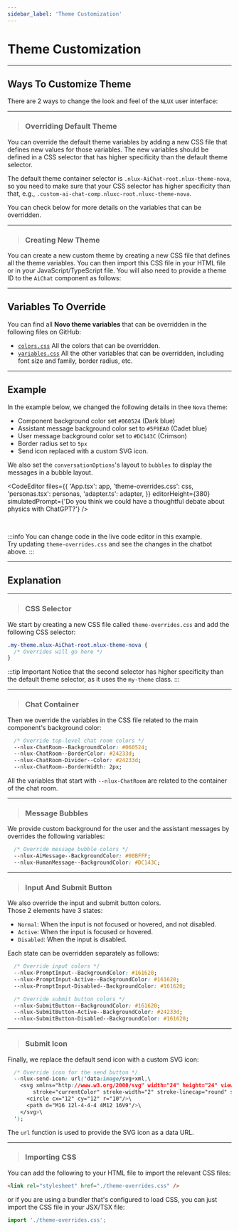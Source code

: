 ```yaml
---
sidebar_label: 'Theme Customization'
---
```





# Theme Customization

---

## Ways To Customize Theme

There are 2 ways to change the look and feel of the `NLUX` user interface:

---

> ### Overriding Default Theme

You can override the default theme variables by adding a new CSS file that defines new values for those variables.
The new variables should be defined in a CSS selector that has higher specificity than the default theme selector.

The default theme container selector is `.nlux-AiChat-root.nlux-theme-nova`, so you need to make sure that your CSS
selector has higher specificity than that, e.g., `.custom-ai-chat-comp.nluxc-root.nluxc-theme-nova`.

You can check below for more details on the variables that can be overridden.

---

> ### Creating New Theme

You can create a new custom theme by creating a new CSS file that defines all the theme variables. You can then import
this CSS file in your HTML file or in your JavaScript/TypeScript file. You will also need to provide a theme ID to the
`AiChat` component as follows:

<PlatformSelector reactJs={ThemeIdReactJs} javascript={ThemeIdJavaScript}/>

---

## Variables To Override

You can find all **Novo theme variables** that can be overridden in the following files on GitHub:
* [`colors.css`](https://github.com/nluxai/nlux/blob/latest/packages/css/themes/src/dev/colors.css) All the colors
that can be overridden.
* [`variables.css`](https://github.com/nluxai/nlux/blob/latest/packages/css/themes/src/dev/variables.css) All the other
variables that can be overridden, including font size and family, border radius, etc.

---

## Example

In the example below, we changed the following details in thee `Nova` theme:

* Component background color set `#060524` (Dark blue)
* Assistant message background color set to `#5F9EA0` (Cadet blue)
* User message background color set to `#DC143C` (Crimson)
* Border radius set to `5px`
* Send icon replaced with a custom SVG icon.

We also set the `conversationOptions`'s layout to `bubbles` to display the messages in a bubble layout.

<CodeEditor
    files={{
        'App.tsx': app,
        'theme-overrides.css': css,
        'personas.tsx': personas,
        'adapter.ts': adapter,
    }}
    editorHeight={380}
    simulatedPrompt={'Do you think we could have a thoughtful debate about physics with ChatGPT?'}
/>

<br />

:::info
You can change code in the live code editor in this example.<br />
Try updating `theme-overrides.css` and see the changes in the chatbot above.
:::

---

## Explanation

---

> ### CSS Selector

We start by creating a new CSS file called `theme-overrides.css` and add the following CSS selector:

```css
.my-theme.nlux-AiChat-root.nlux-theme-nova {
  /* Overrides will go here */
}
```

:::tip Important
Notice that the second selector has higher specificity than the default theme selector, as it uses the `my-theme` class.
:::

---

> ### Chat Container

Then we override the variables in the CSS file related to the main component's background color:

```css
  /* Override top-level chat room colors */
  --nlux-ChatRoom--BackgroundColor: #060524;
  --nlux-ChatRoom--BorderColor: #24233d;
  --nlux-ChatRoom-Divider--Color: #24233d;
  --nlux-ChatRoom--BorderWidth: 2px;
```

All the variables that start with `--nlux-ChatRoom` are related to the container of the chat room.

---

> ### Message Bubbles

We provide custom background for the user and the assistant messages by overrides the following variables:

```css
  /* Override message bubble colors */
  --nlux-AiMessage--BackgroundColor: #00BFFF;
  --nlux-HumanMessage--BackgroundColor: #DC143C;
```

---

> ### Input And Submit Button

We also override the input and submit button colors.<br />
Those 2 elements have 3 states:

* `Normal`: When the input is not focused or hovered, and not disabled.
* `Active`: When the input is focused or hovered.
* `Disabled`: When the input is disabled.

Each state can be overridden separately as follows:

```css
  /* Override input colors */
  --nlux-PromptInput--BackgroundColor: #161620;
  --nlux-PromptInput-Active--BackgroundColor: #161620;
  --nlux-PromptInput-Disabled--BackgroundColor: #161620;

  /* Override submit button colors */
  --nlux-SubmitButton--BackgroundColor: #161620;
  --nlux-SubmitButton-Active--BackgroundColor: #24233d;
  --nlux-SubmitButton-Disabled--BackgroundColor: #161620;
```

---

> ### Submit Icon

Finally, we replace the default send icon with a custom SVG icon:

```css
  /* Override icon for the send button */
  --nlux-send-icon: url('data:image/svg+xml,\
    <svg xmlns="http://www.w3.org/2000/svg" width="24" height="24" viewBox="0 0 24 24" fill="none" \
        stroke="currentColor" stroke-width="2" stroke-linecap="round" stroke-linejoin="round">\
      <circle cx="12" cy="12" r="10"/>\
      <path d="M16 12l-4-4-4 4M12 16V9"/>\
    </svg>\
  ');
```

The `url` function is used to provide the SVG icon as a data URL.

---

> ### Importing CSS

You can add the following to your HTML file to import the relevant CSS files:

```html
<link rel="stylesheet" href="./theme-overrides.css" />
```

or if you are using a bundler that's configured to load CSS, you can just import the CSS file in your JSX/TSX file:

```js
import './theme-overrides.css';
```
